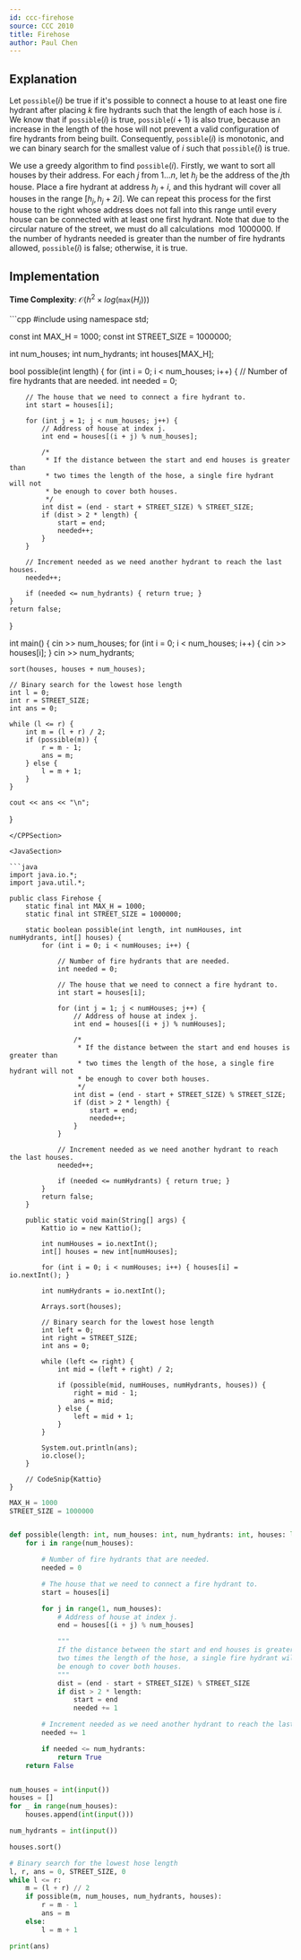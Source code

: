 ```yaml
---
id: ccc-firehose
source: CCC 2010
title: Firehose
author: Paul Chen
---
```


## Explanation

Let $\texttt{possible}(i)$ be true if it's possible to connect a house to at least one fire hydrant after placing $k$ fire hydrants such that the length of each hose is $i$. We know that if $\texttt{possible}(i)$ is true, $\texttt{possible}(i + 1)$ is also true, because an increase in the length of the hose will not prevent a valid configuration of fire hydrants from being built. Consequently, $\texttt{possible}(i)$ is monotonic, and we can binary search for the smallest value of $i$ such that $\texttt{possible}(i)$ is true.

We use a greedy algorithm to find $\texttt{possible}(i)$. Firstly, we want to sort all houses by their address. For each $j$ from $1...n$, let $h_j$ be the address of the $j$th house. Place a fire hydrant at address $h_j + i$, and this hydrant will cover all houses in the range $[h_j, h_j + 2i]$. We can repeat this process for the first house to the right whose address does not fall into this range until every house can be connected with at least one first hydrant. Note that due to the circular nature of the street, we must do all calculations$\mod 1000000$. If the number of hydrants needed is greater than the number of fire hydrants allowed, $\texttt{possible}(i)$ is false; otherwise, it is true.

## Implementation

**Time Complexity**: $\mathcal O(h^2\times log(\texttt{max}(H_i)))$

<LanguageSection>

<CPPSection>
```cpp
#include <bits/stdc++.h>
using namespace std;

const int MAX_H = 1000;
const int STREET_SIZE = 1000000;

int num_houses;
int num_hydrants;
int houses[MAX_H];

bool possible(int length) {
	for (int i = 0; i < num_houses; i++) {
		// Number of fire hydrants that are needed.
		int needed = 0;

		// The house that we need to connect a fire hydrant to.
		int start = houses[i];

		for (int j = 1; j < num_houses; j++) {
			// Address of house at index j.
			int end = houses[(i + j) % num_houses];

			/*
			 * If the distance between the start and end houses is greater than
			 * two times the length of the hose, a single fire hydrant will not
			 * be enough to cover both houses.
			 */
			int dist = (end - start + STREET_SIZE) % STREET_SIZE;
			if (dist > 2 * length) {
				start = end;
				needed++;
			}
		}

		// Increment needed as we need another hydrant to reach the last houses.
		needed++;

		if (needed <= num_hydrants) { return true; }
	}
	return false;
}

int main() {
	cin >> num_houses;
	for (int i = 0; i < num_houses; i++) { cin >> houses[i]; }
	cin >> num_hydrants;

	sort(houses, houses + num_houses);

	// Binary search for the lowest hose length
	int l = 0;
	int r = STREET_SIZE;
	int ans = 0;

	while (l <= r) {
		int m = (l + r) / 2;
		if (possible(m)) {
			r = m - 1;
			ans = m;
		} else {
			l = m + 1;
		}
	}

	cout << ans << "\n";
}
```
</CPPSection>

<JavaSection>

```java
import java.io.*;
import java.util.*;

public class Firehose {
	static final int MAX_H = 1000;
	static final int STREET_SIZE = 1000000;

	static boolean possible(int length, int numHouses, int numHydrants, int[] houses) {
		for (int i = 0; i < numHouses; i++) {

			// Number of fire hydrants that are needed.
			int needed = 0;

			// The house that we need to connect a fire hydrant to.
			int start = houses[i];

			for (int j = 1; j < numHouses; j++) {
				// Address of house at index j.
				int end = houses[(i + j) % numHouses];

				/*
				 * If the distance between the start and end houses is greater than
				 * two times the length of the hose, a single fire hydrant will not
				 * be enough to cover both houses.
				 */
				int dist = (end - start + STREET_SIZE) % STREET_SIZE;
				if (dist > 2 * length) {
					start = end;
					needed++;
				}
			}

			// Increment needed as we need another hydrant to reach the last houses.
			needed++;

			if (needed <= numHydrants) { return true; }
		}
		return false;
	}

	public static void main(String[] args) {
		Kattio io = new Kattio();

		int numHouses = io.nextInt();
		int[] houses = new int[numHouses];

		for (int i = 0; i < numHouses; i++) { houses[i] = io.nextInt(); }

		int numHydrants = io.nextInt();

		Arrays.sort(houses);

		// Binary search for the lowest hose length
		int left = 0;
		int right = STREET_SIZE;
		int ans = 0;

		while (left <= right) {
			int mid = (left + right) / 2;

			if (possible(mid, numHouses, numHydrants, houses)) {
				right = mid - 1;
				ans = mid;
			} else {
				left = mid + 1;
			}
		}

		System.out.println(ans);
		io.close();
	}

	// CodeSnip{Kattio}
}
```

</JavaSection>

<PySection>

```py
MAX_H = 1000
STREET_SIZE = 1000000


def possible(length: int, num_houses: int, num_hydrants: int, houses: list) -> bool:
	for i in range(num_houses):

		# Number of fire hydrants that are needed.
		needed = 0

		# The house that we need to connect a fire hydrant to.
		start = houses[i]

		for j in range(1, num_houses):
			# Address of house at index j.
			end = houses[(i + j) % num_houses]

			"""
            If the distance between the start and end houses is greater than
            two times the length of the hose, a single fire hydrant will not
            be enough to cover both houses.
            """
			dist = (end - start + STREET_SIZE) % STREET_SIZE
			if dist > 2 * length:
				start = end
				needed += 1

		# Increment needed as we need another hydrant to reach the last houses.
		needed += 1

		if needed <= num_hydrants:
			return True
	return False


num_houses = int(input())
houses = []
for _ in range(num_houses):
	houses.append(int(input()))

num_hydrants = int(input())

houses.sort()

# Binary search for the lowest hose length
l, r, ans = 0, STREET_SIZE, 0
while l <= r:
	m = (l + r) // 2
	if possible(m, num_houses, num_hydrants, houses):
		r = m - 1
		ans = m
	else:
		l = m + 1

print(ans)
```

</PySection>

</LanguageSection>
